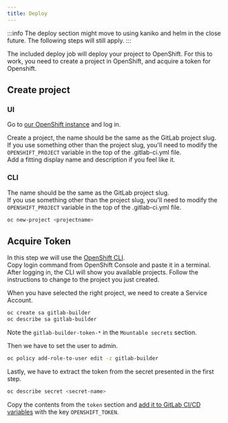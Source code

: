 ```yaml
---
title: Deploy
---
```


:::info
The deploy section might move to using kaniko and helm in the close future.
The following steps will still apply.
:::

The included deploy job will deploy your project to OpenShift. For this to work, you need to create a project in OpenShift, and acquire a token for Openshift.

## Create project

### UI

Go to [our OpenShift instance](https://openshift.intility.no:8443/) and log in.

Create a project, the name should be the same as the GitLab project slug.  
If you use something other than the project slug, you'll need to modify the `OPENSHIFT_PROJECT` variable in the top of the .gitlab-ci.yml file.  
Add a fitting display name and description if you feel like it.

### CLI

The name should be the same as the GitLab project slug.  
If you use something other than the project slug, you'll need to modify the `OPENSHIFT_PROJECT` variable in the top of the .gitlab-ci.yml file.

```bash
oc new-project <projectname>
```

## Acquire Token

In this step we will use the [OpenShift CLI](https://docs.openshift.com/container-platform/3.11/cli_reference/get_started_cli.html).  
Copy login command from OpenShift Console and paste it in a terminal.  
After logging in, the CLI will show you available projects. Follow the instructions to change to the project you just created.

When you have selected the right project, we need to create a Service Account.

```bash
oc create sa gitlab-builder
oc describe sa gitlab-builder
```

Note the `gitlab-builder-token-*` in the `Mountable secrets` section.

Then we have to set the user to admin.

```bash
oc policy add-role-to-user edit -z gitlab-builder
```

Lastly, we have to extract the token from the secret presented in the first step.

```bash
oc describe secret <secret-name>
```

Copy the contents from the `token` section and [add it to GitLab CI/CD variables](/configuration/gitlab#adding-cicd-variables) with the key `OPENSHIFT_TOKEN`.
